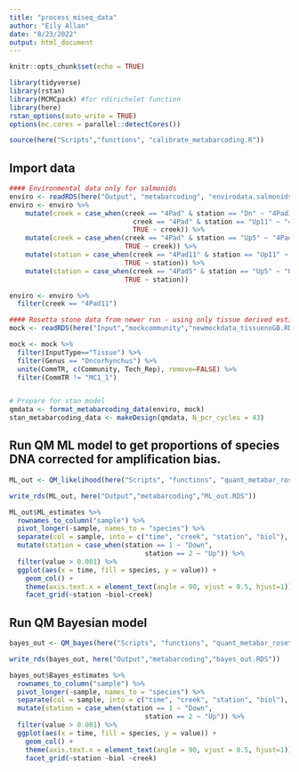 ```yaml
---
title: "process_miseq_data"
author: "Eily Allan"
date: "8/23/2022"
output: html_document
---
```


```r
knitr::opts_chunk$set(echo = TRUE)

library(tidyverse)
library(rstan)
library(MCMCpack) #for rdirichelet function
library(here)
rstan_options(auto_write = TRUE)
options(mc.cores = parallel::detectCores())

source(here("Scripts","functions", "calibrate_metabarcoding.R")) 
```

## Import data

```r

#### Environmental data only for salmonids
enviro <- readRDS(here("Output", "metabarcoding", "envirodata.salmonids.for.qm.RDS"))
enviro <- enviro %>% 
    mutate(creek = case_when(creek == "4Pad" & station == "Dn" ~ "4Pad11",
                               creek == "4Pad" & station == "Up11" ~ "4Pad11",
                               TRUE ~ creek)) %>% 
    mutate(creek = case_when(creek == "4Pad" & station == "Up5" ~ "4Pad5",
                             TRUE ~ creek)) %>% 
    mutate(station = case_when(creek == "4Pad11" & station == "Up11" ~ "Up",
                             TRUE ~ station)) %>% 
    mutate(station = case_when(creek == "4Pad5" & station == "Up5" ~ "Up",
                             TRUE ~ station)) 

enviro <- enviro %>% 
  filter(creek == "4Pad11")

#### Rosetta stone data from newer run - using only tissue derived estimates without gBlock spike
mock <- readRDS(here("Input","mockcommunity","newmockdata_tissuenoGB.RDS"))

mock <- mock %>% 
  filter(InputType=="Tissue") %>% 
  filter(Genus == "Oncorhynchus") %>% 
  unite(CommTR, c(Community, Tech_Rep), remove=FALSE) %>% 
  filter(CommTR != "MC1_1")


# Prepare for stan model 
qmdata <- format_metabarcoding_data(enviro, mock)
stan_metabarcoding_data <- makeDesign(qmdata, N_pcr_cycles = 43)

```

## Run QM ML model to get proportions of species DNA corrected for amplification bias. 

```r

ML_out <- QM_likelihood(here("Scripts", "functions", "quant_metabar_rosetta_noSampleEta.stan"), stan_metabarcoding_data)

write_rds(ML_out, here("Output","metabarcoding","ML_out.RDS"))

ML_out$ML_estimates %>%
  rownames_to_column("sample") %>%
  pivot_longer(-sample, names_to = "species") %>%
  separate(col = sample, into = c("time", "creek", "station", "biol"), remove = FALSE) %>% 
  mutate(station = case_when(station == 1 ~ "Down",
                                  station == 2 ~ "Up")) %>% 
  filter(value > 0.001) %>%
  ggplot(aes(x = time, fill = species, y = value)) +
    geom_col() +
    theme(axis.text.x = element_text(angle = 90, vjust = 0.5, hjust=1)) +
    facet_grid(~station ~biol~creek)

```

## Run QM Bayesian model

```r

bayes_out <- QM_bayes(here("Scripts", "functions", "quant_metabar_rosetta_noSampleEta.stan"), stan_metabarcoding_data)

write_rds(bayes_out, here("Output","metabarcoding","bayes_out.RDS"))

bayes_out$Bayes_estimates %>%
  rownames_to_column("sample") %>%
  pivot_longer(-sample, names_to = "species") %>%
  separate(col = sample, into = c("time", "creek", "station", "biol"), remove = FALSE) %>% 
  mutate(station = case_when(station == 1 ~ "Down",
                                  station == 2 ~ "Up")) %>% 
  filter(value > 0.001) %>%
  ggplot(aes(x = time, fill = species, y = value)) +
    geom_col() +
    theme(axis.text.x = element_text(angle = 90, vjust = 0.5, hjust=1)) +
    facet_grid(~station ~biol ~creek)

```
